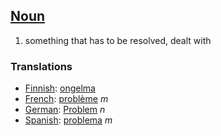 ==[[Noun]]==

#something that has to be resolved, dealt with

===Translations===

*[[Finnish]]: [[ongelma]]
*[[French]]: [[problème]] ''m''
*[[German]]: [[Problem]] ''n''
*[[Spanish]]: [[problema]] ''m''
